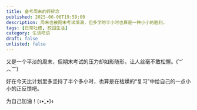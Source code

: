 ```yaml
---
title: 备考周末的碎碎念
published: 2025-06-06T19:59:00
description: 周末也被期末考试填满，但多学的半小时也算是一种小小的胜利。
tags: [日常吐槽, 校园生活]
category: 生活呓语
draft: false
unlisted: false
---
```


又是一个平淡的周末，但期末考试的压力却如影随形，让人丝毫不敢松懈。(︶︿︶)

好在今天比计划里多坚持了半个多小时，也算是在枯燥的“复习”中给自己的一点小小的正反馈吧。

为自己加油！(ง•̀_•́)ง